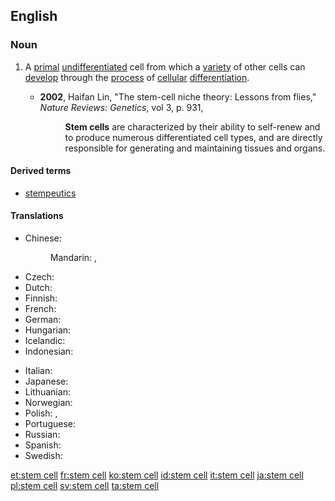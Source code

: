 {{wikipedia}}
==English==

===Noun===
{{en-noun|sg=[[stem]] [[cell]]}}

# {{medicine|cytology}} A [[primal]] [[undifferentiated]] cell from which a [[variety]] of other cells can [[develop]] through the [[process]] of [[cellular]] [[differentiation]].
#* '''2002''', Haifan Lin, "The stem-cell niche theory: Lessons from flies," ''Nature Reviews: Genetics'', vol 3, p. 931,
#*: '''Stem cells''' are characterized by their ability to self-renew and to produce numerous differentiated cell types, and are directly responsible for generating and maintaining tissues and organs.

====Derived terms====
* [[stempeutics]]

====Translations====
{{trans-top|primal undifferentiated cell}}
* Chinese:
*: Mandarin: {{t|zh|幹細胞|sc=Hani}}, {{t|zh|干细胞|tr=gànxìbāo|sc=Hani}}
* Czech: {{t-|cs|kmenová buňka|f}}
* Dutch: {{t|nl|stamcel|f}}
* Finnish: {{t-|fi|kantasolu}}
* French: {{t+|fr|cellule souche|f}}
* German: {{t-|de|Stammzelle|f}}
* Hungarian: {{t-|hu|őssejt}}
* Icelandic: {{t|is|stofnfruma|f}}
* Indonesian: {{t|id|sel induk}}
{{trans-mid}}
* Italian: {{t-|it|cellula staminale|f}}
* Japanese: {{t|ja|幹細胞|tr=かんさいぼう, kansaibō|sc=Jpan}}
* Lithuanian: {{t|lt|kamieninė ląstelė|f}}
* Norwegian: {{t|no|stamcelle}}
* Polish: {{t|pl|komórka macierzysta|f}}, {{t|pl|komórka pnia|f}}
* Portuguese: {{t|pt|célula-tronco|f}}
* Russian: {{t|ru|стволовая клетка|f|tr=stvolovája klétka|sc=Cyrl}}
* Spanish: {{t+|es|célula madre|f}}
* Swedish: {{t|sv|stamcell|c}}
{{trans-bottom}}

[[et:stem cell]]
[[fr:stem cell]]
[[ko:stem cell]]
[[id:stem cell]]
[[it:stem cell]]
[[ja:stem cell]]
[[pl:stem cell]]
[[sv:stem cell]]
[[ta:stem cell]]